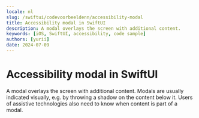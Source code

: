 ```yaml
---
locale: nl
slug: /swiftui/codevoorbeeldenn/accessibility-modal
title: Accessibility modal in SwiftUI
description: A modal overlays the screen with additional content.
keywords: [iOS, SwiftUI, accessibility, code sample]
authors: [yurii]
date: 2024-07-09
---
```


# Accessibility modal in SwiftUI

A modal overlays the screen with additional content. Modals are usually indicated visually, e.g. by throwing a shadow on the content below it. Users of assistive technologies also need to know when content is part of a modal.

<CodeSample id="accessibility-modal" platform="swiftui" locale="nl"/>
